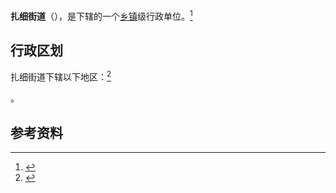 {{中国乡级行政区|54/01/02/005/000}}

'''扎细街道'''（{{bo|z=གྲ་བཞི་|w=}}），是{{PRC admin/fullname|54/01/02/005/000|3}}下辖的一个[[乡镇|乡镇]]级行政单位。<ref>{{PRC admin/ref sgc|{{PRC admin/parent|54/01/02/005/000}}}}</ref>

== 行政区划 ==

扎细街道下辖以下地区：<ref>{{PRC admin/ref sgc|54/01/02/005/000}}</ref>

{{PRC admin/children|54/01/02/005/000}}。

== 参考资料 ==

{{reflist}}

{{PRC admin/navcat|54/01/02/005/000}}
{{西藏行政区划小作品}}